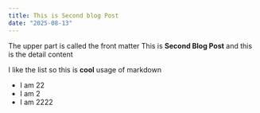 ```yaml
---
title: This is Second blog Post
date: "2025-08-13"
---
```

The upper part is called the front matter
This is **Second Blog Post** and this is the detail content

I like the list so this is **cool** usage of markdown
- I am 22
- I am 2
- I am 2222